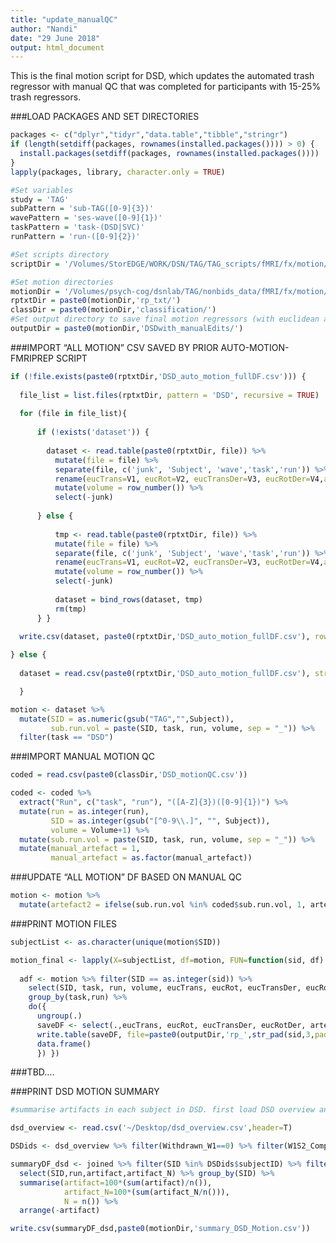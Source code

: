 ```yaml
---
title: "update_manualQC"
author: "Nandi"
date: "29 June 2018"
output: html_document
---
```


This is the final motion script for DSD, which updates the automated trash regressor with manual QC that was completed for participants with 15-25% trash regressors.

###LOAD PACKAGES AND SET DIRECTORIES
```r
packages <- c("dplyr","tidyr","data.table","tibble","stringr")
if (length(setdiff(packages, rownames(installed.packages()))) > 0) {
  install.packages(setdiff(packages, rownames(installed.packages())))  
}
lapply(packages, library, character.only = TRUE)

#Set variables
study = 'TAG'
subPattern = 'sub-TAG([0-9]{3})'
wavePattern = 'ses-wave([0-9]{1})'
taskPattern = 'task-(DSD|SVC)'
runPattern = 'run-([0-9]{2})'

#Set scripts directory
scriptDir = '/Volumes/StorEDGE/WORK/DSN/TAG/TAG_scripts/fMRI/fx/motion/'

#Set motion directories
motionDir = '/Volumes/psych-cog/dsnlab/TAG/nonbids_data/fMRI/fx/motion/wave1/auto-motion-fmriprep/'
rptxtDir = paste0(motionDir,'rp_txt/')
classDir = paste0(motionDir,'classification/')
#Set output directory to save final motion regressors (with euclidean and artifact regressors). Make sure this folder exists
outputDir = paste0(motionDir,'DSDwith_manualEdits/')
```

###IMPORT "ALL MOTION" CSV SAVED BY PRIOR AUTO-MOTION-FMRIPREP SCRIPT 
```r
if (!file.exists(paste0(rptxtDir,'DSD_auto_motion_fullDF.csv'))) {
  
  file_list = list.files(rptxtDir, pattern = 'DSD', recursive = TRUE)
  
  for (file in file_list){
    
      if (!exists('dataset')) {
        
        dataset <- read.table(paste0(rptxtDir, file)) %>%
          mutate(file = file) %>%
          separate(file, c('junk', 'Subject', 'wave','task','run')) %>%
          rename(eucTrans=V1, eucRot=V2, eucTransDer=V3, eucRotDer=V4,artefact=V5) %>%
          mutate(volume = row_number()) %>%
          select(-junk)
        
      } else {
        
          tmp <- read.table(paste0(rptxtDir, file)) %>%
          mutate(file = file) %>%
          separate(file, c('junk', 'Subject', 'wave','task','run')) %>%
          rename(eucTrans=V1, eucRot=V2, eucTransDer=V3, eucRotDer=V4,artefact=V5) %>%
          mutate(volume = row_number()) %>%
          select(-junk)
        
          dataset = bind_rows(dataset, tmp)
          rm(tmp)
      } }
  
  write.csv(dataset, paste0(rptxtDir,'DSD_auto_motion_fullDF.csv'), row.names = FALSE)

} else {
  
  dataset = read.csv(paste0(rptxtDir,'DSD_auto_motion_fullDF.csv'), stringsAsFactors = FALSE)

  }

motion <- dataset %>% 
  mutate(SID = as.numeric(gsub("TAG","",Subject)),
         sub.run.vol = paste(SID, task, run, volume, sep = "_")) %>%
  filter(task == "DSD")
```

###IMPORT MANUAL MOTION QC
```r
coded = read.csv(paste0(classDir,'DSD_motionQC.csv'))

coded <- coded %>%
  extract("Run", c("task", "run"), "([A-Z]{3})([0-9]{1})") %>%
  mutate(run = as.integer(run),
         SID = as.integer(gsub("[^0-9\\.]", "", Subject)),
         volume = Volume+1) %>%
  mutate(sub.run.vol = paste(SID, task, run, volume, sep = "_")) %>%
  mutate(manual_artefact = 1,
         manual_artefact = as.factor(manual_artefact))
```

###UPDATE "ALL MOTION" DF BASED ON MANUAL QC 
```r
motion <- motion %>% 
  mutate(artefact2 = ifelse(sub.run.vol %in% coded$sub.run.vol, 1, artefact))
```

###PRINT MOTION FILES
```r
subjectList <- as.character(unique(motion$SID))

motion_final <- lapply(X=subjectList, df=motion, FUN=function(sid, df) {
                           
  adf <- motion %>% filter(SID == as.integer(sid)) %>% 
    select(SID, task, run, volume, eucTrans, eucRot, eucTransDer, eucRotDer, artefact2) %>%
    group_by(task,run) %>%
    do({
      ungroup(.) 
      saveDF <- select(.,eucTrans, eucRot, eucTransDer, eucRotDer, artefact2)
      write.table(saveDF, file=paste0(outputDir,'rp_',str_pad(sid,3,pad="0"),'_',.$task[[1]],.$run[[1]],'.txt'), sep='\t', row.name=F, quote=F, col.names=F)
      data.frame()
      }) })
```


###TBD....

###PRINT DSD MOTION SUMMARY
```r
#summarise artifacts in each subject in DSD. first load DSD overview and limit sample to 146 participants with DSD pre motion.

dsd_overview <- read.csv('~/Desktop/dsd_overview.csv',header=T)

DSDids <- dsd_overview %>% filter(Withdrawn_W1==0) %>% filter(W1S2_Completed==1) %>% filter(!check_mri_completed.2.partial.1.full.0.none.==0) %>% filter(dsd_completed==2) %>% filter(is.na(technical_missing)) %>% filter(is.na(participant_error)) %>% mutate(subjectID=SID) %>% select(subjectID)

summaryDF_dsd <- joined %>% filter(SID %in% DSDids$subjectID) %>% filter(task=="DSD") %>%
  select(SID,run,artifact,artifact_N) %>% group_by(SID) %>% 
  summarise(artifact=100*(sum(artifact)/n()),
            artifact_N=100*(sum(artifact_N/n())),
            N = n()) %>%
  arrange(-artifact)

write.csv(summaryDF_dsd,paste0(motionDir,'summary_DSD_Motion.csv'))
```
